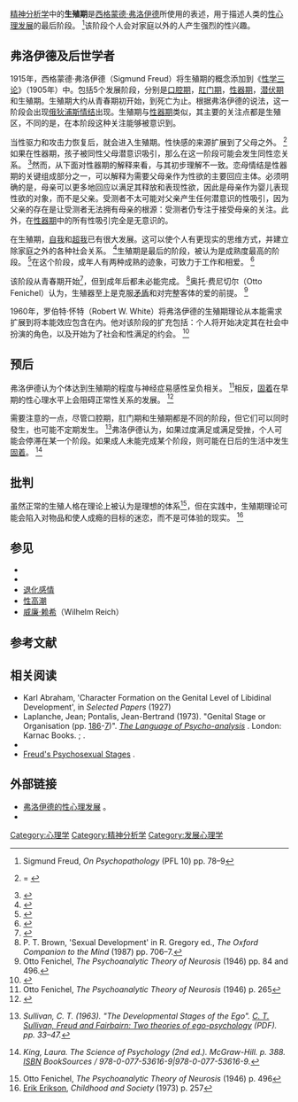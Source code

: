 {{DISPLAYTITLE:生殖期（性心理发展）}}

[[精神分析学|精神分析学]]中的'''生殖期'''是[[西格蒙德·弗洛伊德|西格蒙德·弗洛伊德]]所使用的表述，用于描述人类的[[性心理發展|性心理发展]]的最后阶段。 <ref>Sigmund Freud, ''On Psychopathology'' (PFL 10) pp. 78–9</ref>该阶段个人会对家庭以外的人产生强烈的性兴趣。

== 弗洛伊德及后世学者 ==
1915年，西格蒙德·弗洛伊德（Sigmund Freud）将生殖期的概念添加到《[[性学三论|性学三论]]》（1905年）中。包括5个发展阶段，分别是[[口欲期|口腔期]]，[[肛欲期|肛门期]]，[[性蕾期|性器期]]，[[潛伏期_(性心理發展)|潜伏期]]和生殖期。生殖期大约从青春期初开始，到死亡为止。根据弗洛伊德的说法，这一阶段会出现[[恋母情结|俄狄浦斯情结]]出现。生殖期与[[性蕾期|性器期]]类似，其主要的关注点都是生殖区，不同的是，在本阶段这种关注能够被意识到。

当性驱力和攻击力恢复后，就会进入生殖期。性快感的来源扩展到了父母之外。 <ref>{{Cite web|title=Genital stage|url=http://www.oxfordreference.com/view/10.1093/oi/authority.20110803095847861|author=Colman|first=Andrew M.|authorlink=Andrew Colman|year=2008|work=A Dictionary of Psychology|access-date=2021-03-09|archive-date=2019-04-22|archive-url=https://web.archive.org/web/20190422183430/http://www.oxfordreference.com/view/10.1093/oi/authority.20110803095847861|dead-url=no}} = {{Cite book|last=Colman|first=Andrew M.|title=A Dictionary of Psychology|chapterurl=https://books.google.com/?id=zvlrBgAAQBAJ&pg=PA311&dq=%22genital+stage%22|url=https://books.google.com/books?id=zvlrBgAAQBAJ|year=2015|edition=4th|origyear=[https://books.google.com/?id=H_yyQgAACAAJ 2001]|publisher=[[Oxford_University_Press|Oxford University Press]]|isbn=978-0-19105784-7}}</ref>如果在性器期，孩子被同性父母潜意识吸引，那么在这一阶段可能会发生同性恋关系。 <ref>{{Cite book|first=Ellen E.|last=Pastorino|first2=Susann M.|last2=Doyle-Portillo|title=What is Psychology? Essentials|chapterurl=https://books.google.com/?id=1iKgwo2q_54C&pg=PA466&dq=%22Genital+Stage%22|url=https://books.google.com/books?id=1iKgwo2q_54C|year=2012|edition=2nd|origyear=[https://books.google.com/?id=unC-PQAACAAJ 2010]|publisher=[[Cengage_Learning|Cengage Learning]]|location=Boston|isbn=978-1-11183415-9}}</ref>然而，从下面对性器期的解释来看，与其初步理解不一致。恋母情结是性器期的关键组成部分之一，可以解释为需要父母亲作为性欲的主要回应主体。必须明确的是，母亲可以更多地回应以满足其释放和表现性欲，因此是母亲作为婴儿表现性欲的对象，而不是父亲。受测者不太可能对父亲产生任何潜意识的性吸引，因为父亲的存在是让受测者无法拥有母亲的根源：受测者仍专注于接受母亲的关注。此外，在[[性蕾期|性器期]]中的所有性吸引完全是无意识的。

在生殖期，[[自我|自我]]和[[超我|超我]]已有很大发展。这可以使个人有更现实的思维方式，并建立除家庭之外的各种社会关系。 <ref>{{Cite book|url=https://books.google.com/books?id=5H7Dg_cnJgIC&pg=PT9&dq=%22the+genital+stage%22|title=Human Development|first=D. A.|last=Louw|year=1998|publisher=[[Pearson_South_Africa|Pearson South Africa]]|isbn=9780798647083}}</ref>生殖期是最后的阶段，被认为是成熟度最高的阶段。 <ref>{{Cite book|url=http://psycnet.apa.org/books/11173/002.pdf|last=Sullivan, C. T.|year=1963|title=C. T. Sullivan, Freud and Fairbairn: Two theories of ego-psychology|pages=33–47}}</ref>在这个阶段，成年人有两种成熟的迹象，可致力于工作和相爱。 <ref>{{Cite book|last=King|first=Laura|title=The Science of Psychology|publisher=McGraw-Hill|isbn=978-0-077-53616-9|page=388|edition=2nd}}</ref>

该阶段从青春期开始<ref>{{Cite web|title=Freud's Psychosexual Development in Psychology 101 at AllPsych Online|url=http://allpsych.com/psychology101/sexual_development.html|accessdate=2014-02-17|publisher=Allpsych.com|archive-date=2014-04-01|archive-url=https://web.archive.org/web/20140401031216/http://allpsych.com/psychology101/sexual_development.html|dead-url=no}}</ref>，但到成年后都未必能完成。 <ref>P. T. Brown, 'Sexual Development' in R. Gregory ed., ''The Oxford Companion to the Mind'' (1987) pp. 706–7.</ref>奥托·费尼切尔（Otto Fenichel）认为，生殖器至上是克服[[矛盾心理|矛盾]]和对完整客体的爱的前提。 <ref>Otto Fenichel, ''The Psychoanalytic Theory of Neurosis'' (1946) pp. 84 and 496.</ref>

1960年，罗伯特·怀特（Robert W. White）将弗洛伊德的生殖期理论从本能需求扩展到将本能效应包含在内。他对该阶段的扩充包括：个人将开始决定其在社会中扮演的角色，以及开始为了社会和性满足的约会。 <ref>{{Cite book|last=Fromm|first=Donald|title=Systems of Psychotherapy|url=https://books.google.com/books?id=EwhYff6gFqkC|year=2010|isbn=9781441973085}}</ref>

== 预后 ==
弗洛伊德认为个体达到生殖期的程度与神经症易感性呈负相关。 <ref>Otto Fenichel, ''The Psychoanalytic Theory of Neurosis'' (1946) p. 265</ref>相反，[[固著_(心理學)|固着]]在早期的性心理水平上会阻碍正常性关系的发展。 <ref>{{Cite web|title=Psychosexual Development|url=http://www.victorianweb.org/science/freud/develop.html|accessdate=2014-02-17|publisher=Victorianweb.org|archive-date=2020-11-06|archive-url=https://web.archive.org/web/20201106232722/http://www.victorianweb.org/science/freud/develop.html|dead-url=no}}</ref>

需要注意的一点，尽管口腔期，肛门期和生殖期都是不同的阶段，但它们可以同时發生，也可能不定期发生。 <ref>{{Cite book|url=http://psycnet.apa.org/books/11173/002.pdf|last=Sullivan, C. T.|year=1963|title=C. T. Sullivan, Freud and Fairbairn: Two theories of ego-psychology|pages=33–47}}<cite class="citation book cs1" data-ve-ignore="true" id="CITEREFSullivan,_C._T.1963">Sullivan, C. T. (1963). "The Developmental Stages of the Ego". [http://psycnet.apa.org/books/11173/002.pdf ''C. T. Sullivan, Freud and Fairbairn: Two theories of ego-psychology''] <span class="cs1-format">(PDF)</span>. pp. 33–47.</cite></ref>弗洛伊德认为，如果过度满足或满足受挫，个人可能会停滞在某一个阶段。如果成人未能完成某个阶段，则可能在日后的生活中发生[[固著_(心理學)|固着]]。 <ref>{{Cite book|last=King|first=Laura|title=The Science of Psychology|publisher=McGraw-Hill|isbn=978-0-077-53616-9|page=388|edition=2nd}}<cite class="citation book cs1" data-ve-ignore="true" id="CITEREFKing">King, Laura. ''The Science of Psychology'' (2nd ed.). McGraw-Hill. p. 388. [[国际标准书号|ISBN]] BookSources / 978-0-077-53616-9|<bdi>978-0-077-53616-9</bdi>.</cite></ref>
== 批判 ==
虽然正常的生殖人格在理论上被认为是理想的体系<ref>Otto Fenichel, ''The Psychoanalytic Theory of Neurosis'' (1946) p. 496</ref>，但在实践中，生殖期理论可能会陷入对物品和使人成瘾的目标的迷恋，而不是可体验的现实。 <ref>[[Erik_Erikson|Erik Erikson]], ''Childhood and Society'' (1973) p. 257</ref>

== 参见 ==
* {{le|杰弗里·穆塞耶夫·马森|Jeffrey Moussaieff Masson}}
* {{le|Life Against Death|Life Against Death}}
* [[退行|退化感情]]
* [[性高潮|性高潮]]
* [[威廉·赖希|威廉·赖希]]（Wilhelm Reich）

== 参考文献 ==
{{Reflist|30em}}

== 相关阅读 ==
* Karl Abraham, 'Character Formation on the Genital Level of Libidinal Development', in ''Selected Papers'' (1927)
* Laplanche, Jean; Pontalis, Jean-Bertrand (1973). "Genital Stage or Organisation (pp. [https://books.google.com/books?id=DCpokE8C2WgC&pg=PA186&dq=%22Genital+Stage+or+Organisation%22 186]-[https://books.google.com/books?id=DCpokE8C2WgC&pg=PA187 7])". ''[https://books.google.com/books?id=DCpokE8C2WgC&printsec=frontcover The Language of Psycho-analysis] {{Wayback|url=https://books.google.com/books?id=DCpokE8C2WgC&printsec=frontcover |date=20210201144358 }}''. London: Karnac Books. {{ISBN|0-946439-49-4}}; {{ISBN|978-0-946439-49-2}}.
* {{cite book |editor-last=Nagera |editor-first=Humberto |chapter=Genital erotism (pp. 88ff.) |chapter-url=https://books.google.com/?id=_tcUbPPdf8AC&pg=PA88 |title=Basic Psychoanalytic Concepts on the Libido Theory |url=https://books.google.com/books?id=_tcUbPPdf8AC |year=2012 |orig-year=[https://books.google.com/?id=iD1qAAAAMAAJ 1969] |publisher=Karnac Books |location=London |isbn=978-1-78181098-9 }}
* [http://www.victorianweb.org/science/freud/develop.html Freud's Psychosexual Stages] {{Wayback|url=http://www.victorianweb.org/science/freud/develop.html |date=20201106232722 }}.

== 外部链接 ==

* [http://www.victorianweb.org/science/freud/develop.html 弗洛伊德的性心理发展] {{Wayback|url=http://www.victorianweb.org/science/freud/develop.html |date=20201106232722 }}。
* {{Cite web|title=Modules on Freud: On Psychosexual Development|url=https://www.cla.purdue.edu/english/theory/psychoanalysis/freud.html|author=Felluga|first=Dino|publisher=[[Purdue_University_College_of_Liberal_Arts|Purdue University College of Liberal Arts]]|series=Introductory Guide to Critical Theory|access-date=2021-03-09|archive-date=2018-08-06|archive-url=https://web.archive.org/web/20180806210723/https://www.cla.purdue.edu/english/theory/psychoanalysis/freud.html|dead-url=no}}
[[Category:心理学|Category:心理学]]
[[Category:精神分析学|Category:精神分析学]]
[[Category:发展心理学|Category:发展心理学]]